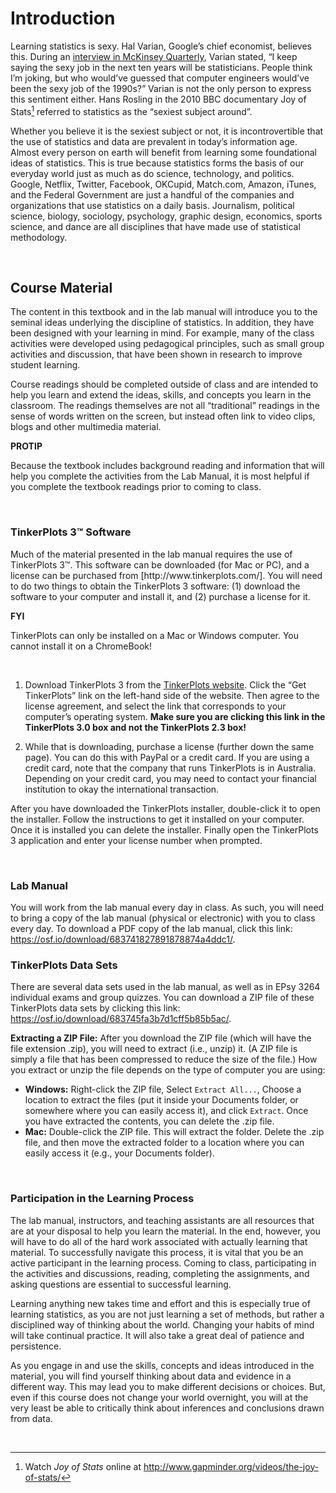 # Introduction {-}

Learning statistics is sexy. Hal Varian, Google's chief economist, believes this. During an [interview in McKinsey Quarterly](http://www.mckinsey.com/industries/high-tech/our-insights/hal-varian-on-how-the-web-challenges-managers), Varian stated, "I keep saying the sexy job in the next ten years will be statisticians. People think I'm joking, but who would've guessed that computer engineers would've been the sexy job of the 1990s?" Varian is not the only person to express this sentiment either. Hans Rosling in the 2010 BBC documentary Joy of Stats^[Watch *Joy of Stats* online at [http://www.gapminder.org/videos/the-joy-of-stats/](http://www.gapminder.org/videos/the-joy-of-stats/)] referred to statistics as the "sexiest subject around".

Whether you believe it is the sexiest subject or not, it is incontrovertible that the use of statistics and data are prevalent in today's information age. Almost every person on earth will benefit from learning some foundational ideas of statistics. This is true because statistics forms the basis of our everyday world just as much as do science, technology, and politics. Google, Netflix, Twitter, Facebook, OKCupid, Match.com, Amazon, iTunes, and the Federal Government are just a handful of the companies and organizations that use statistics on a daily basis. Journalism, political science, biology, sociology, psychology, graphic design, economics, sports science, and dance are all disciplines that have made use of statistical methodology.

<br />


## Course Material {-}

The content in this textbook and in the lab manual will introduce you to the seminal ideas underlying the discipline of statistics. In addition, they have been designed with your learning in mind. For example, many of the class activities were developed using pedagogical principles, such as small group activities and discussion, that have been shown in research to improve student learning. 

Course readings should be completed outside of class and are intended to help you learn and extend the ideas, skills, and concepts you learn in the classroom. The readings themselves are not all "traditional" readings in the sense of words written on the screen, but instead often link to video clips, blogs and other multimedia material.


:::protip
**PROTIP**

Because the textbook includes background reading and information that will help you complete the activities from the Lab Manual, it is most helpful if you complete the textbook readings prior to coming to class.
:::

<br />


### TinkerPlots 3&trade; Software {-}

Much of the material presented in the lab manual requires the use of TinkerPlots 3&trade;. This software can be downloaded (for Mac or PC), and a license can be purchased from [http://www.tinkerplots.com/]. You will need to do two things to obtain the TinkerPlots 3 software: (1) download the software to your computer and install it, and (2) purchase a license for it.

:::protip
**FYI**

TinkerPlots can only be installed on a Mac or Windows computer. You cannot install it on a ChromeBook!
:::

<br />


1. Download TinkerPlots 3 from the [TinkerPlots website](http://www.tinkerplots.com/). Click the "Get TinkerPlots" link on the left-hand side of the website. Then agree to the license agreement, and select the link that corresponds to your computer’s operating system. **Make sure you are clicking this link in the TinkerPlots 3.0 box and not the TinkerPlots 2.3 box!**

2. While that is downloading, purchase a license (further down the same page). You can do this with PayPal or a credit card. If you are using a credit card, note that the company that runs TinkerPlots is in Australia. Depending on your credit card, you may need to contact your financial institution to okay the international transaction.

After you have downloaded the TinkerPlots installer, double-click it to open the installer. Follow the instructions to get it installed on your computer. Once it is installed you can delete the installer. Finally open the TinkerPlots 3 application and enter your license number when prompted.


<br />


### Lab Manual

You will work from the lab manual every day in class. As such, you will need to bring a copy of the lab manual (physical or electronic) with you to class every day. To download a PDF copy of the lab manual, click this link: <https://osf.io/download/683741827891878874a4ddc1/>.


<!-- <iframe src="https://mfr.osf.io/render?url=https%3A%2F%2Fosf.io%2Fdownload%2F683741827891878874a4ddc1%2F%3Fdirect%26mode%3Drender" -->
<!--     width="50%" -->
<!--     scrolling="yes" -->
<!--     height="400px" -->
<!--     marginheight="0" -->
<!--     frameborder="0" -->
<!--     allowfullscreen -->
<!--     webkitallowfullscreen -->
<!--     align="middle" -->
<!-- > -->


### TinkerPlots Data Sets

There are several data sets used in the lab manual, as well as in EPsy 3264 individual exams and group quizzes. You can download a ZIP file of these TinkerPlots data sets by clicking this link: <https://osf.io/download/683745fa3b7d1cff5b85b5ac/>. 



**Extracting a ZIP File:** After you download the ZIP file (which will have the file extension .zip), you will need to extract (i.e., unzip) it. (A ZIP file is simply a file that has been compressed to reduce the size of the file.) How you extract or unzip the file depends on the type of computer you are using:

- **Windows:** Right-click the ZIP file, Select `Extract All...`, Choose a location to extract the files (put it inside your Documents folder, or somewhere where you can easily access it), and click `Extract`. Once you have extracted the contents, you can delete the .zip file.
- **Mac:** Double-click the ZIP file. This will extract the folder. Delete the .zip file, and then move the extracted folder to a location where you can easily access it (e.g., your Documents folder).




<br />



### Participation in the Learning Process {-}

The lab manual, instructors, and teaching assistants are all resources that are at your disposal to help you learn the material. In the end, however, you will have to do all of the hard work associated with actually learning that material. To successfully navigate this process, it is vital that you be an active participant in the learning process. Coming to class, participating in the activities and discussions, reading, completing the assignments, and asking questions are essential to successful learning.

Learning anything new takes time and effort and this is especially true of learning statistics, as you are not just learning a set of methods, but rather a disciplined way of thinking about the world. Changing your habits of mind will take continual practice. It will also take a great deal of patience and persistence. 

As you engage in and use the skills, concepts and ideas introduced in the material, you will find yourself thinking about data and evidence in a different way. This may lead you to make different decisions or choices. But, even if this course does not change your world overnight, you will at the very least be able to critically think about inferences and conclusions drawn from data.

<br />


